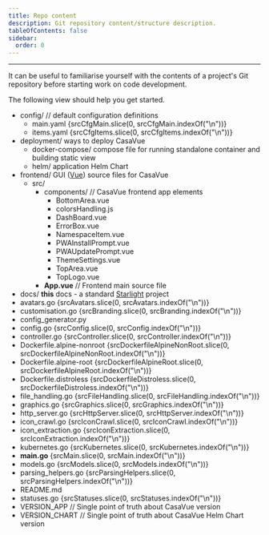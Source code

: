 ```yaml
---
title: Repo content
description: Git repository content/structure description.
tableOfContents: false
sidebar:
  order: 0
---
```






---
It can be useful to familiarise yourself with the contents of a project's Git repository before starting work on code development.

The following view should help you get started.

[comment]: # (ls --group-directories-first -A1)
<FileTree>
- config/ // default configuration definitions
  - main.yaml {srcCfgMain.slice(0, srcCfgMain.indexOf("\n"))}
  - items.yaml {srcCfgItems.slice(0, srcCfgItems.indexOf("\n"))}
- deployment/ ways to deploy CasaVue
  - docker-compose/ compose file for running standalone container and building static view
  - helm/ application Helm Chart
- frontend/ GUI ([Vue](https://vuejs.org/)) source files for CasaVue
  - src/
    - components/ // CasaVue frontend app elements
      - BottomArea.vue
      - colorsHandling.js
      - DashBoard.vue
      - ErrorBox.vue
      - NamespaceItem.vue
      - PWAInstallPrompt.vue
      - PWAUpdatePrompt.vue
      - ThemeSettings.vue
      - TopArea.vue
      - TopLogo.vue
    - **App.vue** // Frontend main source file
- docs/ **this** docs - a standard [Starlight](https://starlight.astro.build/) project
- avatars.go {srcAvatars.slice(0, srcAvatars.indexOf("\n"))}
- customisation.go {srcBranding.slice(0, srcBranding.indexOf("\n"))}
- config_generator.py
- config.go {srcConfig.slice(0, srcConfig.indexOf("\n"))}
- controller.go {srcController.slice(0, srcController.indexOf("\n"))}
- Dockerfile.alpine-nonroot {srcDockerfileAlpineNonRoot.slice(0, srcDockerfileAlpineNonRoot.indexOf("\n"))}
- Dockerfile.alpine-root {srcDockerfileAlpineRoot.slice(0, srcDockerfileAlpineRoot.indexOf("\n"))}
- Dockerfile.distroless {srcDockerfileDistroless.slice(0, srcDockerfileDistroless.indexOf("\n"))}
- file_handling.go {srcFileHandling.slice(0, srcFileHandling.indexOf("\n"))}
- graphics.go {srcGraphics.slice(0, srcGraphics.indexOf("\n"))}
- http_server.go {srcHttpServer.slice(0, srcHttpServer.indexOf("\n"))}
- icon_crawl.go {srcIconCrawl.slice(0, srcIconCrawl.indexOf("\n"))}
- icon_extraction.go {srcIconExtraction.slice(0, srcIconExtraction.indexOf("\n"))}
- kubernetes.go {srcKubernetes.slice(0, srcKubernetes.indexOf("\n"))}
- **main.go** {srcMain.slice(0, srcMain.indexOf("\n"))}
- models.go {srcModels.slice(0, srcModels.indexOf("\n"))}
- parsing_helpers.go {srcParsingHelpers.slice(0, srcParsingHelpers.indexOf("\n"))}
- README.md
- statuses.go {srcStatuses.slice(0, srcStatuses.indexOf("\n"))}
- VERSION_APP // Single point of truth about CasaVue version
- VERSION_CHART // Single point of truth about CasaVue Helm Chart version
</FileTree>

